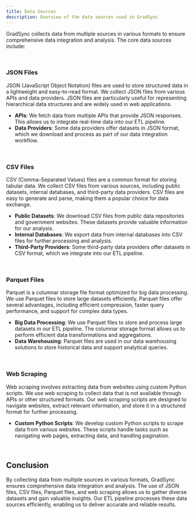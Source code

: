 ```yaml
---
title: Data Sources
description: Overview of the data sources used in GradSync
---
```


GradSync collects data from multiple sources in various formats to ensure comprehensive data integration and analysis. The core data sources include:

<br />

### JSON Files

JSON (JavaScript Object Notation) files are used to store structured data in a lightweight and easy-to-read format. We collect JSON files from various APIs and data providers. JSON files are particularly useful for representing hierarchical data structures and are widely used in web applications.

- **APIs**: We fetch data from multiple APIs that provide JSON responses. This allows us to integrate real-time data into our ETL pipeline.
- **Data Providers**: Some data providers offer datasets in JSON format, which we download and process as part of our data integration workflow.

<br />

### CSV Files

CSV (Comma-Separated Values) files are a common format for storing tabular data. We collect CSV files from various sources, including public datasets, internal databases, and third-party data providers. CSV files are easy to generate and parse, making them a popular choice for data exchange.

- **Public Datasets**: We download CSV files from public data repositories and government websites. These datasets provide valuable information for our analysis.
- **Internal Databases**: We export data from internal databases into CSV files for further processing and analysis.
- **Third-Party Providers**: Some third-party data providers offer datasets in CSV format, which we integrate into our ETL pipeline.

<br />

### Parquet Files

Parquet is a columnar storage file format optimized for big data processing. We use Parquet files to store large datasets efficiently. Parquet files offer several advantages, including efficient compression, faster query performance, and support for complex data types.

- **Big Data Processing**: We use Parquet files to store and process large datasets in our ETL pipeline. The columnar storage format allows us to perform efficient data transformations and aggregations.
- **Data Warehousing**: Parquet files are used in our data warehousing solutions to store historical data and support analytical queries.

<br />

### Web Scraping

Web scraping involves extracting data from websites using custom Python scripts. We use web scraping to collect data that is not available through APIs or other structured formats. Our web scraping scripts are designed to navigate websites, extract relevant information, and store it in a structured format for further processing.

- **Custom Python Scripts**: We develop custom Python scripts to scrape data from various websites. These scripts handle tasks such as navigating web pages, extracting data, and handling pagination.

<br />

## Conclusion

By collecting data from multiple sources in various formats, GradSync ensures comprehensive data integration and analysis. The use of JSON files, CSV files, Parquet files, and web scraping allows us to gather diverse datasets and gain valuable insights. Our ETL pipeline processes these data sources efficiently, enabling us to deliver accurate and reliable results.